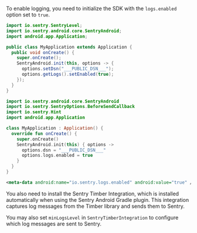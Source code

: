 To enable logging, you need to initialize the SDK with the `logs.enabled` option set to `true`.

```java {tabTitle: Java} {10}
import io.sentry.SentryLevel;
import io.sentry.android.core.SentryAndroid;
import android.app.Application;

public class MyApplication extends Application {
  public void onCreate() {
    super.onCreate();
    SentryAndroid.init(this, options -> {
      options.setDsn("___PUBLIC_DSN___");
      options.getLogs().setEnabled(true);
    });
  }
}
```

```kotlin {tabTitle: Kotlin} {11}
import io.sentry.android.core.SentryAndroid
import io.sentry.SentryOptions.BeforeSendCallback
import io.sentry.Hint
import android.app.Application

class MyApplication : Application() {
  override fun onCreate() {
    super.onCreate()
    SentryAndroid.init(this) { options ->
      options.dsn = "___PUBLIC_DSN___"
      options.logs.enabled = true
    }
  }
}
```

```XML {filename:AndroidManifest.xml}
<meta-data android:name="io.sentry.logs.enabled" android:value="true" />
```

You also need to install the <PlatformLink to="/integrations/timber">Sentry Timber Integration</PlatformLink>, which is installed automatically when using the Sentry Android Gradle plugin. This integration captures log messages from the Timber library and sends them to Sentry.

You may also set `minLogsLevel` in `SentryTimberIntegration` to configure which log messages are sent to Sentry.
